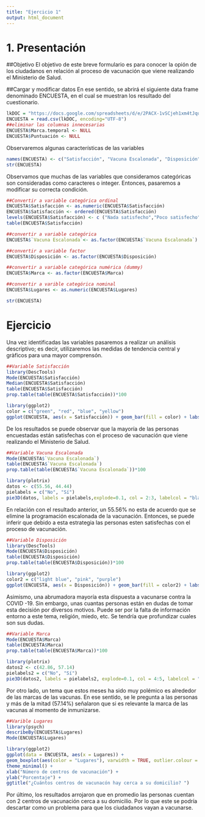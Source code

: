 ---
title: "Ejercicio 1"
output: html_document
---

# **1. Presentación**
##Objetivo
El objetivo de este breve formulario es para conocer la opión de los ciudadanos en relación al proceso de vacunación que viene realizando el Ministerio de Salud.

##Cargar y modificar datos
En ese sentido, se abrirá el siguiente data frame denominado ENCUESTA, en el cual se muestran los resultado del cuestionario.
```{r}
lkDOC = "https://docs.google.com/spreadsheets/d/e/2PACX-1vSCjeh1xm4tJquLrBVbEvCzIhGZg4zh3or7O1Z6pYtcYlEoopB931ytUx9XjbsIjoQaOUBFiBNHDlxA/pub?output=csv"
ENCUESTA = read.csv(lkDOC, encoding="UTF-8")
##eliminar las columnas innecesarias
ENCUESTA$Marca.temporal <- NULL
ENCUESTA$Puntuación <- NULL
```

Observaremos algunas características de las variables
```{r}
names(ENCUESTA) <- c("Satisfacción", "Vacuna Escalonada", "Disposición", "Marca", "Lugares")
str(ENCUESTA)
```

Observamos que muchas de las variables que consideramos categóricas son consideradas como caracteres o integer. Entonces, pasaremos a modificar su correcta condición.
```{r}
##Convertir a variable categórica ordinal
ENCUESTA$Satisfacción <- as.numeric(ENCUESTA$Satisfacción)
ENCUESTA$Satisfacción <- ordered(ENCUESTA$Satisfacción)
levels(ENCUESTA$Satisfacción) <- c ("Nada satisfecho","Poco satisfecho", "Satisfecho", "Muy satisfecho")
table(ENCUESTA$Satisfacción)

##convertir a variable categórica
ENCUESTA$`Vacuna Escalonada`<- as.factor(ENCUESTA$`Vacuna Escalonada`)

##convertir a variable factor
ENCUESTA$Disposición <- as.factor(ENCUESTA$Disposición)

##convertir a variable categórica numérica (dummy)
ENCUESTA$Marca <- as.factor(ENCUESTA$Marca)

##convertir a varible categórica nominal
ENCUESTA$Lugares <- as.numeric(ENCUESTA$Lugares)

str(ENCUESTA)
```

# **Ejercicio**
Una vez identificadas las variables pasaremos a realizar un análisis descriptivo; es decir, utilizaremos las medidas de tendencia central y gràficos para una mayor comprensón. 
```{r}
##Variable Satisfacción
library(DescTools)
Mode(ENCUESTA$Satisfacción)
Median(ENCUESTA$Satisfacción)
table(ENCUESTA$Satisfacción)
prop.table(table(ENCUESTA$Satisfacción))*100

library(ggplot2)
color = c("green", "red", "blue", "yellow")
ggplot(ENCUESTA, aes(x = Satisfacción)) + geom_bar(fill = color) + labs(title = "¿Què tan satisfecho estás con el proceso de vacunaión?", x = "Nivel de satisfacción", y = "Frecuencia")
```
De los resultados se puede observar que la mayoría de las personas encuestadas están satisfechas con el proceso de vacunación que viene realizando el Ministerio de Salud.
```{r}
##Variable Vacuna Escalonada 
Mode(ENCUESTA$`Vacuna Escalonada`)
table(ENCUESTA$`Vacuna Escalonada`)
prop.table(table(ENCUESTA$`Vacuna Escalonada`))*100

library(plotrix)
datos <- c(55.56, 44.44)
pielabels = c("No", "Sí")
pie3D(datos, labels = pielabels,explode=0.1, col = 2:3, labelcol = "black", main ="¿Estarías de acuerdo que se elimine la vacunación escalonada?")
```
En relación con el resultado anterior, un 55.56% no esta de acuerdo que se elimine la programación escalonada de la vacunación. Entonces, se puede inferir que debido a esta estrategia las personas esten satisfechas con el proceso de vacunación.

```{r}
##Variable Disposición
library(DescTools)
Mode(ENCUESTA$Disposición)
table(ENCUESTA$Disposición)
prop.table(table(ENCUESTA$Disposición))*100

library(ggplot2)
color2 = c("light blue", "pink", "purple")
ggplot(ENCUESTA, aes(x = Disposición)) + geom_bar(fill = color2) + labs(title = "¿Estarías dispuesto a vacunarte contra la COVID-19", x = "Disposición", y = "Frecuencia")
```
Asimismo, una abrumadora mayoría esta dispuesta a vacunarse contra la COVID -19. Sin embargo, unas cuantas personas están en dudas de tomar esta decisión por diversos motivos. Puede ser por la falta de información entorno a este tema, religión, miedo, etc. Se tendría que profundizar cuales son sus dudas.
```{r}
##Variable Marca
Mode(ENCUESTA$Marca)
table(ENCUESTA$Marca)
prop.table(table(ENCUESTA$Marca))*100

library(plotrix)
datos2 <- c(42.86, 57.14)
pielabels2 = c("No", "Sí")
pie3D(datos2, labels = pielabels2, explode=0.1, col = 4:5, labelcol = "black", main ="¿Es importante la marca de la vacuna?")
```
Por otro lado, un tema que estos meses ha sido muy polémico es alrededor de las marcas de las vacunas. En ese sentido, se le pregunta a las personas y más de la mitad (57.14%) señalaron que si es relevante la marca de las vacunas al momento de inmunizarse.
```{r}
##Varible Lugares
library(psych)
describeBy(ENCUESTA$Lugares)
Mode(ENCUESTA$Lugares)

library(ggplot2)
ggplot(data = ENCUESTA, aes(x = Lugares)) +
geom_boxplot(aes(color = "Lugares"), varwidth = TRUE, outlier.colour = "blue") +
theme_minimal() +
xlab("Número de centros de vacunación") +
ylab("Porcentaje") +
ggtitle("¿Cuántos centros de vacunacón hay cerca a su domicilio? ")
```
Por último, los resultados arrojaron que en promedio las personas cuentan con 2 centros de vacunación cerca a su domicilio. Por lo que este se podría descartar como un problema para que los ciudadanos vayan a vacunarse.

